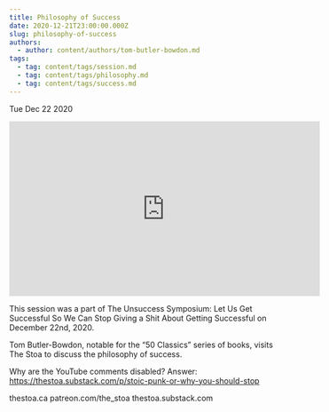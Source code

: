 ```yaml
---
title: Philosophy of Success
date: 2020-12-21T23:00:00.000Z
slug: philosophy-of-success
authors:
  - author: content/authors/tom-butler-bowdon.md
tags:
  - tag: content/tags/session.md
  - tag: content/tags/philosophy.md
  - tag: content/tags/success.md
---
```






Tue Dec 22 2020

<iframe width="560" height="315" src="https://www.youtube.com/embed/mkIJCkcoLWA" title="Philosophy of Success w/ Tom Butler-Bowdon" frameborder="0" allow="accelerometer; autoplay; clipboard-write; encrypted-media; gyroscope; picture-in-picture" allowfullscreen ></iframe>

This session was a part of The Unsuccess Symposium: Let Us Get Successful So We Can Stop Giving a Shit About Getting Successful on December 22nd, 2020.

Tom Butler-Bowdon, notable for the “50 Classics” series of books, visits The Stoa to discuss the philosophy of success.

Why are the YouTube comments disabled? Answer: https://thestoa.substack.com/p/stoic-punk-or-why-you-should-stop

thestoa.ca
patreon.com/the_stoa
thestoa.substack.com


